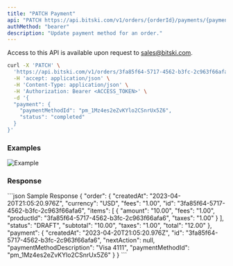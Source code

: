 ```yaml
---
title: "PATCH Payment"
api: "PATCH https://api.bitski.com/v1/orders/{orderId}/payments/{paymentId}"
authMethod: "bearer"
description: "Update payment method for an order."
---
```


<Note>Access to this API is available upon request to sales@bitski.com.</Note>

<RequestExample>

```bash cURL
curl -X 'PATCH' \
  'https://api.bitski.com/v1/orders/3fa85f64-5717-4562-b3fc-2c963f66afa6/payments/3fa85f64-5717-4562-b3fc-2c963f66afa6' \
  -H 'accept: application/json' \
  -H 'Content-Type: application/json' \
  -H 'Authorization: Bearer <ACCESS_TOKEN>' \
  -d '{
  "payment": {
    "paymentMethodId": "pm_1Mz4es2eZvKYlo2CSnrUx5Z6",
    "status": "completed"
  }
}'
```

</RequestExample>

### Examples

![Example](/assets/images/order-confirmation-25593ac1a2cfdd4506ac9dc914967111.png "Completed Order")

### Response

<ResponseField name="order" type="Order object" required>
  <Expandable title="properties">
    <ResponseField name="id" type="string" required/>
    <ResponseField name="createdAt" type="string" required/>
    <ResponseField name="currency" type="string" required/>
    <ResponseField name="items" type="array" required/>
    <ResponseField name="status" type="string" required/>
    <ResponseField name="subtotal" type="string" required/>
    <ResponseField name="fees" type="string" required/>
    <ResponseField name="taxes" type="string" required/>
    <ResponseField name="total" type="string" required/>
  </Expandable>
</ResponseField>

<ResponseField name="payment" type="Payment object" required>
  <Expandable title="properties">
    <ResponseField name="id" type="string" required/>
    <ResponseField name="createdAt" type="string" required/>
    <ResponseField name="nextAction" type="object" />
    <ResponseField name="paymentMethodDescription" type="object" required />
    <ResponseField name="paymentMethodId" type="string" required/>
  </Expandable>
</ResponseField>

<ResponseExample>
```json Sample Response
{
  "order": {
    "createdAt": "2023-04-20T21:05:20.976Z",
    "currency": "USD",
    "fees": "1.00",
    "id": "3fa85f64-5717-4562-b3fc-2c963f66afa6",
    "items": [
      {
        "amount": "10.00",
        "fees": "1.00",
        "productId": "3fa85f64-5717-4562-b3fc-2c963f66afa6",
        "taxes": "1.00"
      }
    ],
    "status": "DRAFT",
    "subtotal": "10.00",
    "taxes": "1.00",
    "total": "12.00"
  },
  "payment": {
    "createdAt": "2023-04-20T21:05:20.976Z",
    "id": "3fa85f64-5717-4562-b3fc-2c963f66afa6",
    "nextAction": null,
    "paymentMethodDescription": "Visa 4111",
    "paymentMethodId": "pm_1Mz4es2eZvKYlo2CSnrUx5Z6"
  }
}
```
</ResponseExample>
